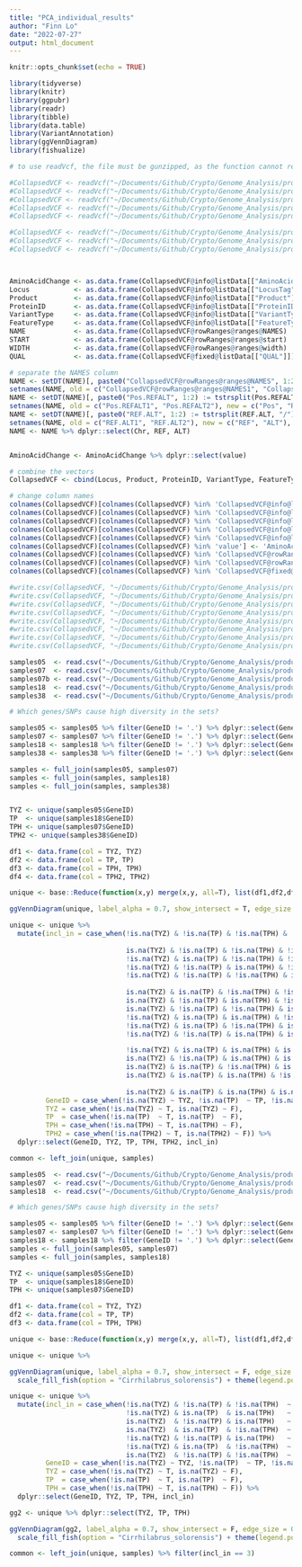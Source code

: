 ```yaml
---
title: "PCA_individual_results"
author: "Finn Lo"
date: "2022-07-27"
output: html_document
---
```

  
```r
knitr::opts_chunk$set(echo = TRUE)
```

```r
library(tidyverse)
library(knitr)
library(ggpubr)
library(readr)
library(tibble)
library(data.table)
library(VariantAnnotation)
library(ggVennDiagram)
library(fishualize)
```

``` r
# to use readVcf, the file must be gunzipped, as the function cannot read .vcf.gz files!

#CollapsedVCF <- readVcf("~/Documents/Github/Crypto/Genome_Analysis/products/vcfAnnotated/05_samples_filtered_stats2_annotated.vcf")
#CollapsedVCF <- readVcf("~/Documents/Github/Crypto/Genome_Analysis/products/vcfAnnotated/07_samples_filtered_stats2_annotated.vcf")
#CollapsedVCF <- readVcf("~/Documents/Github/Crypto/Genome_Analysis/products/vcfAnnotated/07_samples_filtered_annotated.vcf")
#CollapsedVCF <- readVcf("~/Documents/Github/Crypto/Genome_Analysis/products/vcfAnnotated/18_samples_filtered_stats2_annotated.vcf")
#CollapsedVCF <- readVcf("~/Documents/Github/Crypto/Genome_Analysis/products/vcfAnnotated/38_samples_filtered_stats2_annotated.vcf")

#CollapsedVCF <- readVcf("~/Documents/Github/Crypto/Genome_Analysis/products/vcfAnnotated/05_samples_unfiltered_annotated.vcf")
#CollapsedVCF <- readVcf("~/Documents/Github/Crypto/Genome_Analysis/products/vcfAnnotated/07_samples_unfiltered_annotated.vcf")
#CollapsedVCF <- readVcf("~/Documents/Github/Crypto/Genome_Analysis/products/vcfAnnotated/18_samples_unfiltered_annotated.vcf")



AminoAcidChange <- as.data.frame(CollapsedVCF@info@listData[["AminoAcidChange"]])
Locus           <- as.data.frame(CollapsedVCF@info@listData[["LocusTag"]]@unlistData)
Product         <- as.data.frame(CollapsedVCF@info@listData[["Product"]]@unlistData)
ProteinID       <- as.data.frame(CollapsedVCF@info@listData[["ProteinID"]]@unlistData)
VariantType     <- as.data.frame(CollapsedVCF@info@listData[["VariantType"]]@unlistData)
FeatureType     <- as.data.frame(CollapsedVCF@info@listData[["FeatureType"]]@unlistData)
NAME            <- as.data.frame(CollapsedVCF@rowRanges@ranges@NAMES)
START           <- as.data.frame(CollapsedVCF@rowRanges@ranges@start)
WIDTH           <- as.data.frame(CollapsedVCF@rowRanges@ranges@width)
QUAL            <- as.data.frame(CollapsedVCF@fixed@listData[["QUAL"]])

# separate the NAMES column
NAME <- setDT(NAME)[, paste0("CollapsedVCF@rowRanges@ranges@NAMES", 1:2) := tstrsplit(CollapsedVCF@rowRanges@ranges@NAMES, ":")]
setnames(NAME, old = c("CollapsedVCF@rowRanges@ranges@NAMES1", "CollapsedVCF@rowRanges@ranges@NAMES2"), new = c("Chr", "Pos.REFALT"), skip_absent = T)
NAME <- setDT(NAME)[, paste0("Pos.REFALT", 1:2) := tstrsplit(Pos.REFALT, "_")]
setnames(NAME, old = c("Pos.REFALT1", "Pos.REFALT2"), new = c("Pos", "REF.ALT"), skip_absent = T)
NAME <- setDT(NAME)[, paste0("REF.ALT", 1:2) := tstrsplit(REF.ALT, "/")]
setnames(NAME, old = c("REF.ALT1", "REF.ALT2"), new = c("REF", "ALT"), skip_absent = T)
NAME <- NAME %>% dplyr::select(Chr, REF, ALT)


AminoAcidChange <- AminoAcidChange %>% dplyr::select(value)

# combine the vectors
CollapsedVCF <- cbind(Locus, Product, ProteinID, VariantType, FeatureType, NAME, AminoAcidChange, START, WIDTH, QUAL)

# change column names
colnames(CollapsedVCF)[colnames(CollapsedVCF) %in% 'CollapsedVCF@info@listData[["LocusTag"]]@unlistData'] <- 'GeneID'
colnames(CollapsedVCF)[colnames(CollapsedVCF) %in% 'CollapsedVCF@info@listData[["ProteinID"]]@unlistData'] <- 'ProteinID'
colnames(CollapsedVCF)[colnames(CollapsedVCF) %in% 'CollapsedVCF@info@listData[["VariantType"]]@unlistData'] <- 'VariantType'
colnames(CollapsedVCF)[colnames(CollapsedVCF) %in% 'CollapsedVCF@info@listData[["FeatureType"]]@unlistData'] <- 'FeatureType'
colnames(CollapsedVCF)[colnames(CollapsedVCF) %in% 'CollapsedVCF@info@listData[["Product"]]@unlistData'] <- 'Product'
colnames(CollapsedVCF)[colnames(CollapsedVCF) %in% 'value'] <- 'AminoAcidChange'
colnames(CollapsedVCF)[colnames(CollapsedVCF) %in% 'CollapsedVCF@rowRanges@ranges@start'] <- 'START'
colnames(CollapsedVCF)[colnames(CollapsedVCF) %in% 'CollapsedVCF@rowRanges@ranges@width'] <- 'WIDTH'
colnames(CollapsedVCF)[colnames(CollapsedVCF) %in% 'CollapsedVCF@fixed@listData[["QUAL"]]'] <- 'QUAL'

#write.csv(CollapsedVCF, "~/Documents/Github/Crypto/Genome_Analysis/products/csv/05_samples_stats2.csv")
#write.csv(CollapsedVCF, "~/Documents/Github/Crypto/Genome_Analysis/products/csv/07_samples_stats2.csv")
#write.csv(CollapsedVCF, "~/Documents/Github/Crypto/Genome_Analysis/products/csv/07_samples.csv")
#write.csv(CollapsedVCF, "~/Documents/Github/Crypto/Genome_Analysis/products/csv/18_samples_stats2.csv")
#write.csv(CollapsedVCF, "~/Documents/Github/Crypto/Genome_Analysis/products/csv/38_samples_stats2.csv")
#write.csv(CollapsedVCF, "~/Documents/Github/Crypto/Genome_Analysis/products/csv/05_samples_unfiltered.csv")
#write.csv(CollapsedVCF, "~/Documents/Github/Crypto/Genome_Analysis/products/csv/07_samples_unfiltered.csv")
#write.csv(CollapsedVCF, "~/Documents/Github/Crypto/Genome_Analysis/products/csv/18_samples_unfiltered.csv")
```

################################################################################
################################################################################
################################################################################

``` r
samples05  <- read.csv("~/Documents/Github/Crypto/Genome_Analysis/products/csv/05_samples_stats2.csv")
samples07  <- read.csv("~/Documents/Github/Crypto/Genome_Analysis/products/csv/07_samples_stats2.csv")
samples07b <- read.csv("~/Documents/Github/Crypto/Genome_Analysis/products/csv/07_samples.csv")
samples18  <- read.csv("~/Documents/Github/Crypto/Genome_Analysis/products/csv/18_samples_stats2.csv")
samples38  <- read.csv("~/Documents/Github/Crypto/Genome_Analysis/products/csv/38_samples_stats2.csv")

# Which genes/SNPs cause high diversity in the sets?

samples05 <- samples05 %>% filter(GeneID != '.') %>% dplyr::select(GeneID, Chr, Product) %>% distinct()
samples07 <- samples07 %>% filter(GeneID != '.') %>% dplyr::select(GeneID, Chr, Product) %>% distinct()
samples18 <- samples18 %>% filter(GeneID != '.') %>% dplyr::select(GeneID, Chr, Product) %>% distinct()
samples38 <- samples38 %>% filter(GeneID != '.') %>% dplyr::select(GeneID, Chr, Product) %>% distinct()

samples <- full_join(samples05, samples07)
samples <- full_join(samples, samples18)
samples <- full_join(samples, samples38)


TYZ <- unique(samples05$GeneID)
TP  <- unique(samples18$GeneID)
TPH <- unique(samples07$GeneID)
TPH2 <- unique(samples38$GeneID)

df1 <- data.frame(col = TYZ, TYZ)
df2 <- data.frame(col = TP, TP)
df3 <- data.frame(col = TPH, TPH)
df4 <- data.frame(col = TPH2, TPH2)

unique <- base::Reduce(function(x,y) merge(x,y, all=T), list(df1,df2,df3,df4)) [,-1]

ggVennDiagram(unique, label_alpha = 0.7, show_intersect = T, edge_size = 0, label = "count")# + scale_fill_fish(option = "Cirrhilabrus_solorensis") + theme(legend.position = "none")

unique <- unique %>%
  mutate(incl_in = case_when(!is.na(TYZ) & !is.na(TP) & !is.na(TPH) & !is.na(TPH2) ~ 4,
                             
                             is.na(TYZ) & !is.na(TP) & !is.na(TPH) & !is.na(TPH2) ~ 3,
                             !is.na(TYZ) & is.na(TP) & !is.na(TPH) & !is.na(TPH2) ~ 3,
                             !is.na(TYZ) & !is.na(TP) & is.na(TPH) & !is.na(TPH2) ~ 3,
                             !is.na(TYZ) & !is.na(TP) & !is.na(TPH) & is.na(TPH2) ~ 3,
                             
                             is.na(TYZ) & is.na(TP) & !is.na(TPH) & !is.na(TPH2) ~ 2,
                             is.na(TYZ) & !is.na(TP) & is.na(TPH) & !is.na(TPH2) ~ 2,
                             is.na(TYZ) & !is.na(TP) & !is.na(TPH) & is.na(TPH2) ~ 2,
                             !is.na(TYZ) & is.na(TP) & is.na(TPH) & !is.na(TPH2) ~ 2,
                             !is.na(TYZ) & is.na(TP) & !is.na(TPH) & is.na(TPH2) ~ 2,
                             !is.na(TYZ) & !is.na(TP) & is.na(TPH) & is.na(TPH2) ~ 2,

                             !is.na(TYZ) & is.na(TP) & is.na(TPH) & is.na(TPH2) ~ 1,
                             is.na(TYZ) & !is.na(TP) & is.na(TPH) & is.na(TPH2) ~ 1,
                             is.na(TYZ) & is.na(TP) & !is.na(TPH) & is.na(TPH2) ~ 1,
                             is.na(TYZ) & is.na(TP) & is.na(TPH) & !is.na(TPH2) ~ 1,
                             
                             is.na(TYZ) & is.na(TP) & is.na(TPH) & is.na(TPH2) ~ 0),
         GeneID = case_when(!is.na(TYZ) ~ TYZ, !is.na(TP)  ~ TP, !is.na(TPH) ~ TPH, !is.na(TPH2) ~ TPH2),
         TYZ = case_when(!is.na(TYZ) ~ T, is.na(TYZ) ~ F),
         TP  = case_when(!is.na(TP)  ~ T, is.na(TP)  ~ F),
         TPH = case_when(!is.na(TPH) ~ T, is.na(TPH) ~ F),
         TPH2 = case_when(!is.na(TPH2) ~ T, is.na(TPH2) ~ F)) %>% 
  dplyr::select(GeneID, TYZ, TP, TPH, TPH2, incl_in)

common <- left_join(unique, samples)
```

``` r
samples05  <- read.csv("~/Documents/Github/Crypto/Genome_Analysis/products/csv/05_samples_unfiltered.csv")
samples07  <- read.csv("~/Documents/Github/Crypto/Genome_Analysis/products/csv/07_samples_unfiltered.csv")
samples18  <- read.csv("~/Documents/Github/Crypto/Genome_Analysis/products/csv/18_samples_unfiltered.csv")

# Which genes/SNPs cause high diversity in the sets?

samples05 <- samples05 %>% filter(GeneID != '.') %>% dplyr::select(GeneID, Chr, Product) %>% distinct()
samples07 <- samples07 %>% filter(GeneID != '.') %>% dplyr::select(GeneID, Chr, Product) %>% distinct()
samples18 <- samples18 %>% filter(GeneID != '.') %>% dplyr::select(GeneID, Chr, Product) %>% distinct()
samples <- full_join(samples05, samples07)
samples <- full_join(samples, samples18)

TYZ <- unique(samples05$GeneID)
TP  <- unique(samples18$GeneID)
TPH <- unique(samples07$GeneID)

df1 <- data.frame(col = TYZ, TYZ)
df2 <- data.frame(col = TP, TP)
df3 <- data.frame(col = TPH, TPH)

unique <- base::Reduce(function(x,y) merge(x,y, all=T), list(df1,df2,df3)) [,-1]

unique <- unique %>% 

ggVennDiagram(unique, label_alpha = 0.7, show_intersect = F, edge_size = 0, label = "count") +
  scale_fill_fish(option = "Cirrhilabrus_solorensis") + theme(legend.position = "none")

unique <- unique %>%
  mutate(incl_in = case_when(!is.na(TYZ) & !is.na(TP) & !is.na(TPH)  ~ 3,
                             !is.na(TYZ) & is.na(TP)  & is.na(TPH)   ~ 1,
                             is.na(TYZ)  & !is.na(TP) & is.na(TPH)   ~ 1,
                             is.na(TYZ)  & is.na(TP)  & !is.na(TPH)  ~ 1,
                             !is.na(TYZ) & !is.na(TP) & is.na(TPH)   ~ 2,
                             !is.na(TYZ) & is.na(TP)  & !is.na(TPH)  ~ 2,
                             is.na(TYZ)  & !is.na(TP) & !is.na(TPH)  ~ 2),
         GeneID = case_when(!is.na(TYZ) ~ TYZ, !is.na(TP)  ~ TP, !is.na(TPH) ~ TPH),
         TYZ = case_when(!is.na(TYZ) ~ T, is.na(TYZ) ~ F),
         TP  = case_when(!is.na(TP)  ~ T, is.na(TP)  ~ F),
         TPH = case_when(!is.na(TPH) ~ T, is.na(TPH) ~ F)) %>% 
  dplyr::select(GeneID, TYZ, TP, TPH, incl_in)

gg2 <- unique %>% dplyr::select(TYZ, TP, TPH)

ggVennDiagram(gg2, label_alpha = 0.7, show_intersect = F, edge_size = 0, label = "count") +
  scale_fill_fish(option = "Cirrhilabrus_solorensis") + theme(legend.position = "none")

common <- left_join(unique, samples) %>% filter(incl_in == 3)

```